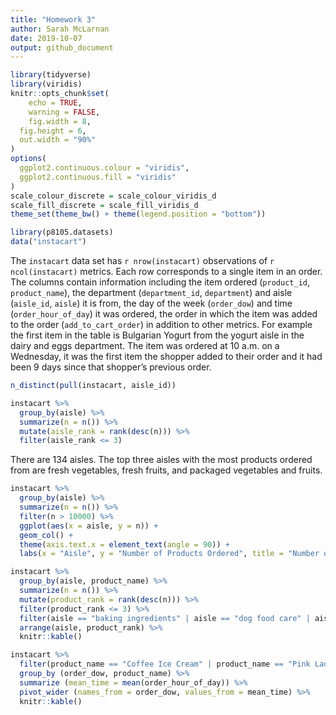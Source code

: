 ```yaml
---
title: "Homework 3"
author: Sarah McLarnan
date: 2019-10-07
output: github_document
---
```


```r
library(tidyverse)
library(viridis)
knitr::opts_chunk$set(
	echo = TRUE,
	warning = FALSE,
	fig.width = 8, 
  fig.height = 6,
  out.width = "90%"
)
options(
  ggplot2.continuous.colour = "viridis",
  ggplot2.continuous.fill = "viridis"
)
scale_colour_discrete = scale_colour_viridis_d
scale_fill_discrete = scale_fill_viridis_d
theme_set(theme_bw() + theme(legend.position = "bottom"))
```

```r
library(p8105.datasets)
data("instacart")
```
The `instacart` data set has `r nrow(instacart)` observations of `r ncol(instacart)` metrics. Each row corresponds to a single item in an order. The columns contain information including the item ordered (`product_id`, `product_name`), the department (`department_id`, `department`) and aisle (`aisle_id`, `aisle`) it is from, the day of the week (`order_dow`) and time (`order_hour_of_day`) it was ordered, the order in which the item was added to the order (`add_to_cart_order`) in addition to other metrics. For example the first item in the table is Bulgarian Yogurt from the yogurt aisle in the dairy and eggs department. The item was ordered at 10 a.m. on a Wednesday, it was the first item the shopper added to their order and it had been 9 days since that shopper's previous order. 

```r
n_distinct(pull(instacart, aisle_id))

instacart %>%
  group_by(aisle) %>%
  summarize(n = n()) %>%
  mutate(aisle_rank = rank(desc(n))) %>%
  filter(aisle_rank <= 3)
```
There are 134 aisles. The top three aisles with the most products ordered from are fresh vegetables, fresh fruits, and packaged vegetables and fruits. 

```r
instacart %>%
  group_by(aisle) %>%
  summarize(n = n()) %>%
  filter(n > 10000) %>%
  ggplot(aes(x = aisle, y = n)) + 
  geom_col() +
  theme(axis.text.x = element_text(angle = 90)) +
  labs(x = "Aisle", y = "Number of Products Ordered", title = "Number of Products Ordered from Aisle")
```
```r
instacart %>%
  group_by(aisle, product_name) %>%
  summarize(n = n()) %>%
  mutate(product_rank = rank(desc(n))) %>%
  filter(product_rank <= 3) %>%
  filter(aisle == "baking ingredients" | aisle == "dog food care" | aisle == "packaged vegetables fruits") %>%
  arrange(aisle, product_rank) %>%
  knitr::kable()
```
```r
instacart %>%
  filter(product_name == "Coffee Ice Cream" | product_name == "Pink Lady Apples") %>%
  group_by (order_dow, product_name) %>%
  summarize (mean_time = mean(order_hour_of_day)) %>%
  pivot_wider (names_from = order_dow, values_from = mean_time) %>%
  knitr::kable()
```





